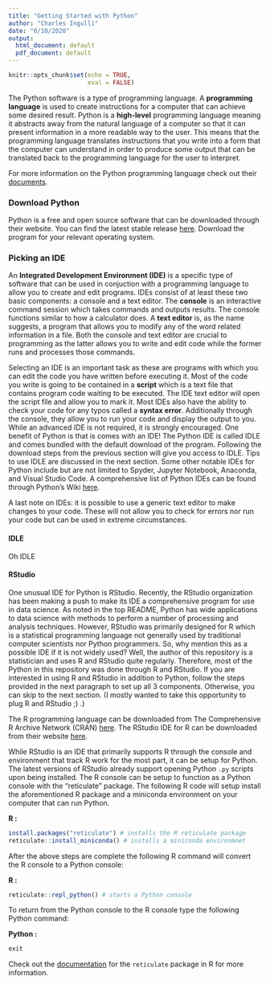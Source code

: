 ```yaml
---
title: "Getting Started with Python"
author: "Charles Ingulli"
date: "6/10/2020"
output: 
  html_document: default
  pdf_document: default
---
```


```r
knitr::opts_chunk$set(echo = TRUE,
                      eval = FALSE)
```


The Python software is a type of programming language. A **programming language** is used to create instructions for a computer that can achieve some desired result. Python is a **high-level** programming language meaning it abstracts away from the natural language of a computer so that it can present information in a more readable way to the user. This means that the programming language translates instructions that you write into a form that the computer can understand in order to produce some output that can be translated back to the programming language for the user to interpret.

For more information on the Python programming language check out their [documents](https://www.python.org/doc/).


### Download Python

Python is a free and open source software that can be downloaded through their website. You can find the latest stable release [here](https://www.python.org/downloads/). Download the program for your relevant operating system.

### Picking an IDE

An **Integrated Development Environment (IDE)** is a specific type of software that can be used in conjuction with a programming language to allow you to create and edit programs. IDEs consist of at least these two basic components: a console and a text editor. The **console** is an interactive command session which takes commands and outputs results. The console functions similar to how a calculator does. A **text editor** is, as the name suggests, a program that allows you to modify any of the word related information in a file. Both the console and text editor are crucial to programming as the latter allows you to write and edit code while the former runs and processes those commands.


Selecting an IDE is an important task as these are programs with which you can edit the code you have written before executing it. Most of the code you write is going to be contained in a **script** which is a text file that contains program code waiting to be executed. The IDE text editor will open the script file and allow you to mark it. Most IDEs also have the ability to check your code for any typos called a **syntax error**. Additionally through the console, they allow you to run your code and display the output to you. While an advanced IDE is not required, it is strongly encouraged. One benefit of Python is that is comes with an IDE! The Python IDE is called IDLE and comes bundled with the default download of the program. Following the download steps from the previous section will give you access to IDLE. Tips to use IDLE are discussed in the next section. Some other notable IDEs for Python include but are not limited to Spyder, Jupyter Notebook, Anaconda, and Visual Studio Code. A comprehensive list of Python IDEs can be found through Python's Wiki [here](https://wiki.python.org/moin/PythonEditors).


A last note on IDEs: it is possible to use a generic text editor to make changes to your code. These will not allow you to check for errors nor run your code but can be used in extreme circumstances. 

#### IDLE

Oh IDLE

#### RStudio

One unusual IDE for Python is RStudio. Recently, the RStudio organization has been making a push to make its IDE a comprehensive program for use in data science. As noted in the top README, Python has wide applications to data science with methods to perform a number of processing and analysis techniques. However, RStudio was primarily designed for R which is a statistical programming language not generally used by traditional computer scientists nor Python programmers. So, why mention this as a possible IDE if it is not widely used? Well, the author of this repository is a statistician and uses R and RStudio quite regularly. Therefore, most of the Python in this repository was done through R and RStudio. If you are interested in using R and RStudio in addition to Python, follow the steps provided in the next paragraph to set up all 3 components. Otherwise, you can skip to the next section. (I mostly wanted to take this opportunity to plug R and RStudio ;) .)


The R programming language can be downloaded from The Comprehensive R Archive Network (CRAN) [here](https://cran.r-project.org/). The RStudio IDE for R can be downloaded from their website [here](https://rstudio.com/).


While RStudio is an IDE that primarily supports R through the console and environment that track R work for the most part, it can be setup for Python. The latest versions of RStudio already support opening Python `.py` scripts upon being installed. The R console can be setup to function as a Python console with the "reticulate" package. The following R code will setup install the aforementioned R package and a miniconda environment on your computer that can run Python.


**R :**
```r
install.packages("reticulate") # installs the R reticulate package
reticulate::install_miniconda() # installs a miniconda environmnet 
```
After the above steps are complete the following R command will convert the R console to a Python console:

**R :**
```r
reticulate::repl_python() # starts a Python console
```

To return from the Python console to the R console type the following Python command:


**Python :**
```python
exit
```

Check out the [documentation](https://rstudio.github.io/reticulate/index.html) for the `reticulate` package in R for more information. 
